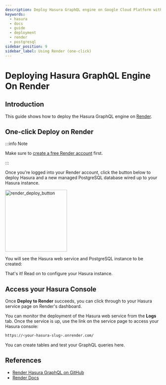 ```yaml
---
description: Deploy Hasura GraphQL engine on Google Cloud Platform with Kubernetes engine and Cloud SQL
keywords:
  - hasura
  - docs
  - guide
  - deployment
  - render
  - postgresql
sidebar_position: 9
sidebar_label: Using Render (one-click)
---
```



# Deploying Hasura GraphQL Engine On Render

## Introduction

This guide shows how to deploy the Hasura GraphQL engine on [Render](https://render.com).

## One-click Deploy on Render

:::info Note

Make sure to [create a free Render account](https://render.com/register) first.

:::

Once you're logged into your Render account, click the button below to deploy Hasura and a new managed PostgreSQL
database wired up to your Hasura instance.

[<img src="https://render.com/images/deploy-to-render-button.svg" className="no-shadow" width="200" alt="render_deploy_button" />](https://render.com/deploy?repo=https://github.com/render-examples/hasura-graphql)

You will see the Hasura web service and PostgreSQL instance to be created:

<Thumbnail src='/img/deployment/deploy-to-render-hasura.png' alt='Deploy To Render Hasura Page' />

That's it! Read on to configure your Hasura instance.

## Access your Hasura Console

Once **Deploy to Render** succeeds, you can click through to your Hasura service page on Render's dashboard.

<Thumbnail src='/img/deployment/deploy-to-render-hasura-header.png' alt='Render Hasura Header' />

You can monitor the deployment of the Hasura web service from the **Logs** tab. Once the service is up, use the link on
the service page to access your Hasura console:

```bash
https://<your-hasura-slug>.onrender.com/
```

You can create tables and test your GraphQL queries here.

## References

- [Render Hasura GraphQL on GitHub](https://github.com/render-examples/hasura-graphql)
- [Render Docs](https://render.com/docs)
